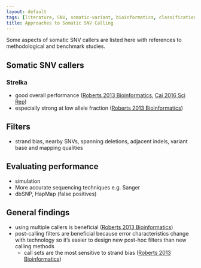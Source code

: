 ```yaml
---
layout: default
tags: [literature, SNV, somatic-variant, bioinformatics, classification]
title: Approaches to Somatic SNV Calling
---
```


Some aspects of somatic SNV callers are listed here with references to methodological and benchmark studies.

## Somatic SNV callers

### Strelka

* good overall performance ([Roberts 2013 Bioinformatics][Roberts 2013 Bioinformatics], [Cai 2016 Sci Rep][Cai 2016 Sci Rep])
* especially strong at low allele fraction ([Roberts 2013 Bioinformatics][Roberts 2013 Bioinformatics])

## Filters

* strand bias, nearby SNVs, spanning deletions, adjacent indels, variant base and mapping qualities

## Evaluating performance

* simulation
* More accurate sequencing techniques e.g. Sanger
* dbSNP, HapMap (false positives)

## General findings

* using multiple callers is beneficial ([Roberts 2013 Bioinformatics][Roberts 2013 Bioinformatics])
* post-calling filters are beneficial because error characteristics change with technology so it's easier to design new post-hoc filters than new calling methods
    * call sets are the most sensitive to strand bias ([Roberts 2013 Bioinformatics][Roberts 2013 Bioinformatics])

[Roberts 2013 Bioinformatics]: https://www.ncbi.nlm.nih.gov/pmc/articles/PMC3753564
[Cai 2016 Sci Rep]: https://www.ncbi.nlm.nih.gov/pmc/articles/PMC5118795/
